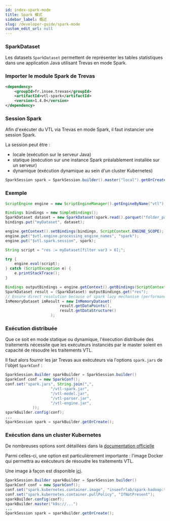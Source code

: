 ```yaml
---
id: index-spark-mode
title: Spark 模式
sidebar_label: 概述
slug: /developer-guide/spark-mode
custom_edit_url: null
---
```


### SparkDataset

Les datasets `SparkDataset` permettent de représenter les tables statistiques dans une application Java utilisant Trevas en mode Spark.

### Importer le module Spark de Trevas

```xml
<dependency>
    <groupId>fr.insee.trevas</groupId>
    <artifactId>vtl-spark</artifactId>
    <version>1.4.0</version>
</dependency>
```

### Session Spark

Afin d'exécuter du VTL via Trevas en mode Spark, il faut instancier une session Spark.

La session peut être :

- locale (exécution sur le serveur Java)
- statique (exécution sur une instance Spark préalablement installée sur un serveur)
- dynamique (exécution dynamique au sein d'un cluster Kubernetes)

```java
SparkSession spark = SparkSession.builder().master("local").getOrCreate();
```

### Exemple

```java
ScriptEngine engine = new ScriptEngineManager().getEngineByName("vtl");

Bindings bindings = new SimpleBindings();
SparkDataset dataset = new SparkDataset(spark.read().parquet("folder_path"));
bindings.put("myDataset", dataset);

engine.getContext().setBindings(bindings, ScriptContext.ENGINE_SCOPE);
engine.put("$vtl.engine.processing_engine_names", "spark");
engine.put("$vtl.spark.session", spark);

String script = "res := myDataset[filter var3 > 6];";

try {
    engine.eval(script);
} catch (ScriptException e) {
    e.printStackTrace();
}

Bindings outputBindings = engine.getContext().getBindings(ScriptContext.ENGINE_SCOPE);
SparkDataset result = (SparkDataset) outputBindings.get("res");
// Ensure direct resolution because of spark lazy mechanism (performance warning!)
InMemoryDataset imResult = new InMemoryDataset(
                        result.getDataPoints(),
                        result.getDataStructure()
                    );
```

### Exécution distribuée

Que ce soit en mode statique ou dynamique, l'éxecution distribuée des traitements nécessite que les exécuteurs instanciés par le master soient en capacité de résoudre les traitements VTL.

Il faut alors fournir les jar Trevas aux exécuteurs via l'options `spark.jars` de l'objet `SparkConf` :

```java
SparkSession.Builder sparkBuilder = SparkSession.builder()
SparkConf conf = new SparkConf();
conf.set("spark.jars", String.join(",",
                    "/vtl-spark.jar",
                    "/vtl-model.jar",
                    "/vtl-parser.jar",
                    "/vtl-engine.jar",
            ));
sparkBuilder.config(conf);
...
SparkSession spark = sparkBuilder.getOrCreate();
```

### Exécution dans un cluster Kubernetes

De nombreuses options sont détaillées dans la [documentation officielle](https://spark.apache.org/docs/latest/running-on-kubernetes.html#docker-images)

Parmi celles-ci, une option est particulièrement importante : l'image Docker qui permettra au exécuteurs de résoudre les traitements VTL.

Une image à façon est disponible [ici](https://github.com/InseeFrLab/Trevas-Spark-Hadoop).

```java
SparkSession.Builder sparkBuilder = SparkSession.builder()
SparkConf conf = new SparkConf();
conf.set("spark.kubernetes.container.image", "inseefrlab/spark-hadoop:trevas-0.4.7-spark-3.2.1-hadoop-3.3.1-postgresql-42.3.3-postgis-2021.1.0");
conf.set("spark.kubernetes.container.pullPolicy", "IfNotPresent");
sparkBuilder.config(conf);
sparkBuilder.master("k8s://...")
...
SparkSession spark = sparkBuilder.getOrCreate();
```
